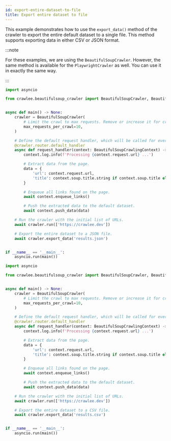 ```yaml
---
id: export-entire-dataset-to-file
title: Export entire dataset to file
---
```



This example demonstrates how to use the `export_data()` method of the crawler to export the entire default dataset to a single file. This method supports exporting data in either CSV or JSON format.

:::note

For these examples, we are using the `BeautifulSoupCrawler`. However, the same method is available for the `PlaywrightCrawler` as well. You can use it in exactly the same way.

:::

<Tabs groupId="main">
<TabItem value="json" label="JSON">

```python
import asyncio

from crawlee.beautifulsoup_crawler import BeautifulSoupCrawler, BeautifulSoupCrawlingContext


async def main() -> None:
    crawler = BeautifulSoupCrawler(
        # Limit the crawl to max requests. Remove or increase it for crawling all links.
        max_requests_per_crawl=10,
    )

    # Define the default request handler, which will be called for every request.
    @crawler.router.default_handler
    async def request_handler(context: BeautifulSoupCrawlingContext) -> None:
        context.log.info(f'Processing {context.request.url} ...')

        # Extract data from the page.
        data = {
            'url': context.request.url,
            'title': context.soup.title.string if context.soup.title else None,
        }

        # Enqueue all links found on the page.
        await context.enqueue_links()

        # Push the extracted data to the default dataset.
        await context.push_data(data)

    # Run the crawler with the initial list of URLs.
    await crawler.run(['https://crawlee.dev'])

    # Export the entire dataset to a JSON file.
    await crawler.export_data('results.json')


if __name__ == '__main__':
    asyncio.run(main())
```

</TabItem>

<TabItem value="csv" label="CSV">

```python
import asyncio

from crawlee.beautifulsoup_crawler import BeautifulSoupCrawler, BeautifulSoupCrawlingContext


async def main() -> None:
    crawler = BeautifulSoupCrawler(
        # Limit the crawl to max requests. Remove or increase it for crawling all links.
        max_requests_per_crawl=10,
    )

    # Define the default request handler, which will be called for every request.
    @crawler.router.default_handler
    async def request_handler(context: BeautifulSoupCrawlingContext) -> None:
        context.log.info(f'Processing {context.request.url} ...')

        # Extract data from the page.
        data = {
            'url': context.request.url,
            'title': context.soup.title.string if context.soup.title else None,
        }

        # Enqueue all links found on the page.
        await context.enqueue_links()

        # Push the extracted data to the default dataset.
        await context.push_data(data)

    # Run the crawler with the initial list of URLs.
    await crawler.run(['https://crawlee.dev'])

    # Export the entire dataset to a CSV file.
    await crawler.export_data('results.csv')


if __name__ == '__main__':
    asyncio.run(main())
```

</TabItem>
</Tabs>
